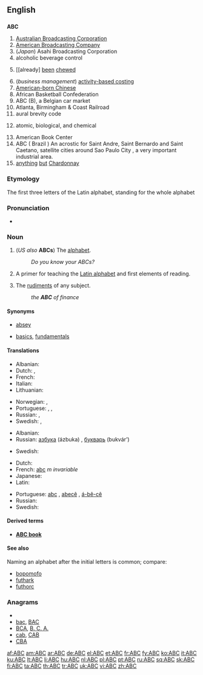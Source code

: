 {{also|abc}}
==English==

==={{initialism}}===
'''ABC'''

# [[wikipedia:Australian_Broadcasting_Corporation|Australian Broadcasting Corporation]]
# [[wikipedia:American_Broadcasting_Company|American Broadcasting Company]]
# (''Japan'') Asahi Broadcasting Corporation
# alcoholic beverage control
# {{context|of chewing gum}} [[already] [[been]] [[chew]]ed
# (''business management'') [[w:Activity-based costing|activity-based costing]]
# [[w:American-born Chinese|American-born Chinese]]
# African Basketball Confederation
# ABC (B), a Belgian car market
# Atlanta, Birmingham & Coast Railroad
# aural brevity code
# {{Military}} atomic, biological, and chemical
# American Book Center
# ABC ( Brazil ) An acrostic for Saint Andre, Saint Bernardo and Saint Caetano, satellite cities around Sao Paulo City , a very important industrial area.
# [[anything]] [[but]] [[Chardonnay]]

===Etymology===
The first three letters of the Latin alphabet, standing for the whole alphabet

===Pronunciation===
* {{audio|en-us-ABC.ogg|Audio (US)}}

===Noun===
{{en-noun}}

# (''US also'' '''ABCs''') {{uncountable}} The [[alphabet]].
#: ''Do you know your ABCs?''
# {{obsolete}} A primer for teaching the [[Latin alphabet]] and first elements of reading.
# The [[rudiment]]s of any subject.
#: ''the '''ABC''' of finance''

====Synonyms====
* {{sense|alphabet}} [[absey]]
* {{sense|rudiments}} [[basic]]s, [[fundamental]]s

====Translations====
{{trans-top|alphabet}}
* Albanian: {{t+|sq|alfabet|xs=Albanian}}
* Dutch: {{t+|nl|ABC|n}}, {{t+|nl|alfabet|n}}
* French: {{t+|fr|alphabet|m}}
* Italian: {{t+|it|alfabeto|m}}
* Lithuanian: {{t+|lt|alphabet|m|xs=Lithuanian}}
{{trans-mid}}
* Norwegian: {{t+|no|abc}}, {{t+|no|alfabet|n}}
* Portuguese: {{t-|pt|abc|m}}, {{t+|pt|abecê|m}}, {{t+|pt|á-bê-cê|m}}
* Russian: {{t+|ru|алфавит|m|tr=alfavít}}, {{t+|ru|азбука|f|tr=ázbuka}}
* Swedish: {{t-|sv|ABC|n}}, {{t+|sv|alfabet|n}}
{{trans-bottom}}

{{trans-top|obsolete: primer for learning the alphabet}}
* Albanian: {{t+|sq|abetare|xs=Albanian}}
* Russian: [[азбука]] (ázbuka) {{f}}, [[букварь]] (bukvár’) {{m}}
{{trans-mid}}
* Swedish: {{t+|sv|abc-bok|c}}
{{trans-bottom}}

{{trans-top|rudiments}}
* Dutch: {{t+|nl|ABC|n}}
* French: [[abc]] ''m invariable''
* Japanese: {{t+|ja|いろは|tr=iroha}}
* Latin: {{t-|la|abecedaria|f}}
{{trans-mid}}
* Portuguese: [[abc]] {{m}}, [[abecê]] {{m}}, [[á-bê-cê]] {{m}}
* Russian: {{t+|ru|азбука|f|tr=ázbuka}}
* Swedish: {{t+|sv|abc|n}}
{{trans-bottom}}

====Derived terms====
* '''[[ABC book]]'''<!-- a primer. Shakespeare, ''King John, I-i'', as an "absey" book-->

====See also====
Naming an alphabet after the initial letters is common; compare:
* [[bopomofo]]
* [[futhark]]
* [[futhorc]]

===Anagrams===
* {{alphagram|abc}}
* [[bac#English|bac]], [[BAC#English|BAC]]
* [[BCA#English|BCA]], [[B. C. A.#English|B. C. A.]]
* [[cab#English|cab]], [[CAB#English|CAB]]
* [[CBA#English|CBA]]


[[af:ABC]]
[[am:ABC]]
[[ar:ABC]]
[[de:ABC]]
[[el:ABC]]
[[et:ABC]]
[[fr:ABC]]
[[fy:ABC]]
[[ko:ABC]]
[[it:ABC]]
[[ku:ABC]]
[[lt:ABC]]
[[li:ABC]]
[[hu:ABC]]
[[nl:ABC]]
[[pl:ABC]]
[[pt:ABC]]
[[ru:ABC]]
[[sq:ABC]]
[[sk:ABC]]
[[fi:ABC]]
[[ta:ABC]]
[[th:ABC]]
[[tr:ABC]]
[[uk:ABC]]
[[vi:ABC]]
[[zh:ABC]]
